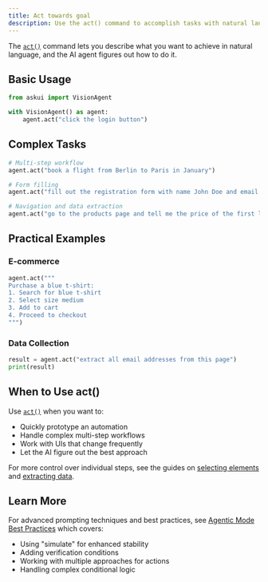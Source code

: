 ```yaml
---
title: Act towards goal
description: Use the act() command to accomplish tasks with natural language
---
```


The [`act()`](/04-reference/01-agent-frameworks/02-python/02-vision-agent-api/agent#act) command lets you describe what you want to achieve in natural language, and the AI agent figures out how to do it.

## Basic Usage

```python
from askui import VisionAgent

with VisionAgent() as agent:
    agent.act("click the login button")
```

## Complex Tasks

```python
# Multi-step workflow
agent.act("book a flight from Berlin to Paris in January")

# Form filling
agent.act("fill out the registration form with name John Doe and email john@example.com")

# Navigation and data extraction
agent.act("go to the products page and tell me the price of the first laptop")
```

## Practical Examples

### E-commerce
```python
agent.act("""
Purchase a blue t-shirt:
1. Search for blue t-shirt
2. Select size medium
3. Add to cart
4. Proceed to checkout
""")
```

### Data Collection
```python
result = agent.act("extract all email addresses from this page")
print(result)
```

## When to Use act()

Use [`act()`](/04-reference/01-agent-frameworks/02-python/02-vision-agent-api/agent#act) when you want to:
- Quickly prototype an automation
- Handle complex multi-step workflows
- Work with UIs that change frequently
- Let the AI figure out the best approach

For more control over individual steps, see the guides on [selecting elements](./01-select-elements) and [extracting data](./02-extract-data).

## Learn More

For advanced prompting techniques and best practices, see [Agentic Mode Best Practices](/03-explanation/02-best-practices/04-agentic-mode) which covers:
- Using "simulate" for enhanced stability
- Adding verification conditions
- Working with multiple approaches for actions
- Handling complex conditional logic
